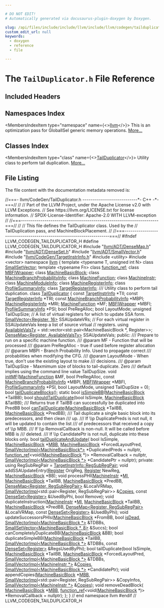 ```yaml
---

# DO NOT EDIT!
# Automatically generated via docusaurus-plugin-doxygen by Doxygen.

slug: /api/files/include/include/llvm/include/llvm/codegen/tailduplicator-h
custom_edit_url: null
keywords:
  - doxygen
  - reference
  - file

---
```





# The `TailDuplicator.h` File Reference

<DoxygenPage pluginConfig={pluginConfig}>



## Included Headers

<IncludesList>
<IncludesListItem
  filePath="llvm/ADT/DenseMap.h"
  permalink="/docs/api/files/include/include/llvm/include/llvm/adt/densemap-h"
  isLocal="true" />
<IncludesListItem
  filePath="llvm/ADT/DenseSet.h"
  permalink="/docs/api/files/include/include/llvm/include/llvm/adt/denseset-h"
  isLocal="true" />
<IncludesListItem
  filePath="llvm/ADT/SmallVector.h"
  permalink="/docs/api/files/include/include/llvm/include/llvm/adt/smallvector-h"
  isLocal="true" />
<IncludesListItem
  filePath="llvm/CodeGen/TargetInstrInfo.h"
  permalink="/docs/api/files/include/include/llvm/include/llvm/codegen/targetinstrinfo-h"
  isLocal="true" />
<IncludesListItem
  filePath="utility"
  permalink=""
  isLocal="false" />
<IncludesListItem
  filePath="vector"
  permalink=""
  isLocal="false" />
</IncludesList>

## Namespaces Index

<MembersIndex>

<MembersIndexItem
  type="namespace"
  name={<><a href="/docs/api/namespaces/llvm">llvm</a></>}>
This is an optimization pass for GlobalISel generic memory operations. <a href="/docs/api/namespaces/llvm/#details">More...</a>
</MembersIndexItem>

</MembersIndex>

## Classes Index

<MembersIndex>

<MembersIndexItem
  type="class"
  name={<><a href="/docs/api/classes/llvm/tailduplicator">TailDuplicator</a></>}>
Utility class to perform tail duplication. <a href="/docs/api/classes/llvm/tailduplicator/#details">More...</a>
</MembersIndexItem>

</MembersIndex>


## File Listing

The file content with the documentation metadata removed is:

<ProgramListing>

<Link id="l00001" /><CodeLine lineNumber="1"><Highlight kind="comment">//===- llvm/CodeGen/TailDuplicator.h ----------------------------&#42;- C++ -&#42;-===//</Highlight><Highlight kind="normal"></Highlight></CodeLine>
<Link id="l00002" /><CodeLine lineNumber="2"><Highlight kind="normal"></Highlight><Highlight kind="comment">//</Highlight><Highlight kind="normal"></Highlight></CodeLine>
<Link id="l00003" /><CodeLine lineNumber="3"><Highlight kind="normal"></Highlight><Highlight kind="comment">// Part of the LLVM Project, under the Apache License v2.0 with LLVM Exceptions.</Highlight><Highlight kind="normal"></Highlight></CodeLine>
<Link id="l00004" /><CodeLine lineNumber="4"><Highlight kind="normal"></Highlight><Highlight kind="comment">// See https://llvm.org/LICENSE.txt for license information.</Highlight><Highlight kind="normal"></Highlight></CodeLine>
<Link id="l00005" /><CodeLine lineNumber="5"><Highlight kind="normal"></Highlight><Highlight kind="comment">// SPDX-License-Identifier: Apache-2.0 WITH LLVM-exception</Highlight><Highlight kind="normal"></Highlight></CodeLine>
<Link id="l00006" /><CodeLine lineNumber="6"><Highlight kind="normal"></Highlight><Highlight kind="comment">//</Highlight><Highlight kind="normal"></Highlight></CodeLine>
<Link id="l00007" /><CodeLine lineNumber="7"><Highlight kind="normal"></Highlight><Highlight kind="comment">//===----------------------------------------------------------------------===//</Highlight><Highlight kind="normal"></Highlight></CodeLine>
<Link id="l00008" /><CodeLine lineNumber="8"><Highlight kind="normal"></Highlight><Highlight kind="comment">//</Highlight><Highlight kind="normal"></Highlight></CodeLine>
<Link id="l00009" /><CodeLine lineNumber="9"><Highlight kind="normal"></Highlight><Highlight kind="comment">// This file defines the TailDuplicator class. Used by the</Highlight><Highlight kind="normal"></Highlight></CodeLine>
<Link id="l00010" /><CodeLine lineNumber="10"><Highlight kind="normal"></Highlight><Highlight kind="comment">// TailDuplication pass, and MachineBlockPlacement.</Highlight><Highlight kind="normal"></Highlight></CodeLine>
<Link id="l00011" /><CodeLine lineNumber="11"><Highlight kind="normal"></Highlight><Highlight kind="comment">//</Highlight><Highlight kind="normal"></Highlight></CodeLine>
<Link id="l00012" /><CodeLine lineNumber="12"><Highlight kind="normal"></Highlight><Highlight kind="comment">//===----------------------------------------------------------------------===//</Highlight><Highlight kind="normal"></Highlight></CodeLine>
<Link id="l00013" /><CodeLine lineNumber="13"><Highlight kind="normal"></Highlight></CodeLine>
<Link id="l00014" /><CodeLine lineNumber="14"><Highlight kind="normal"></Highlight><Highlight kind="preprocessor">#ifndef LLVM&#95;CODEGEN&#95;TAILDUPLICATOR&#95;H</Highlight><Highlight kind="normal"></Highlight></CodeLine>
<Link id="l00015" /><CodeLine lineNumber="15"><Highlight kind="normal"></Highlight><Highlight kind="preprocessor">#define LLVM&#95;CODEGEN&#95;TAILDUPLICATOR&#95;H</Highlight><Highlight kind="normal"></Highlight></CodeLine>
<Link id="l00016" /><CodeLine lineNumber="16"><Highlight kind="normal"></Highlight></CodeLine>
<Link id="l00017" /><CodeLine lineNumber="17"><Highlight kind="normal"></Highlight><Highlight kind="preprocessor">#include &quot;<a href="/docs/api/files/include/include/llvm/include/llvm/adt/densemap-h">llvm/ADT/DenseMap.h</a>&quot;</Highlight><Highlight kind="normal"></Highlight></CodeLine>
<Link id="l00018" /><CodeLine lineNumber="18"><Highlight kind="normal"></Highlight><Highlight kind="preprocessor">#include &quot;<a href="/docs/api/files/include/include/llvm/include/llvm/adt/denseset-h">llvm/ADT/DenseSet.h</a>&quot;</Highlight><Highlight kind="normal"></Highlight></CodeLine>
<Link id="l00019" /><CodeLine lineNumber="19"><Highlight kind="normal"></Highlight><Highlight kind="preprocessor">#include &quot;<a href="/docs/api/files/include/include/llvm/include/llvm/adt/smallvector-h">llvm/ADT/SmallVector.h</a>&quot;</Highlight><Highlight kind="normal"></Highlight></CodeLine>
<Link id="l00020" /><CodeLine lineNumber="20"><Highlight kind="normal"></Highlight><Highlight kind="preprocessor">#include &quot;<a href="/docs/api/files/include/include/llvm/include/llvm/codegen/targetinstrinfo-h">llvm/CodeGen/TargetInstrInfo.h</a>&quot;</Highlight><Highlight kind="normal"></Highlight></CodeLine>
<Link id="l00021" /><CodeLine lineNumber="21"><Highlight kind="normal"></Highlight><Highlight kind="preprocessor">#include &lt;utility&gt;</Highlight><Highlight kind="normal"></Highlight></CodeLine>
<Link id="l00022" /><CodeLine lineNumber="22"><Highlight kind="normal"></Highlight><Highlight kind="preprocessor">#include &lt;vector&gt;</Highlight><Highlight kind="normal"></Highlight></CodeLine>
<Link id="l00023" /><CodeLine lineNumber="23"><Highlight kind="normal"></Highlight></CodeLine>
<Link id="l00024" /><CodeLine lineNumber="24"><Highlight kind="normal"></Highlight><Highlight kind="keyword">namespace </Highlight><Highlight kind="normal"><a href="/docs/api/namespaces/llvm">llvm</a> &#123;</Highlight></CodeLine>
<Link id="l00025" /><CodeLine lineNumber="25"><Highlight kind="normal"></Highlight></CodeLine>
<Link id="l00026" /><CodeLine lineNumber="26"><Highlight kind="normal"></Highlight><Highlight kind="keyword">template</Highlight><Highlight kind="normal"> &lt;</Highlight><Highlight kind="keyword">typename</Highlight><Highlight kind="normal"> T, </Highlight><Highlight kind="keywordtype">unsigned</Highlight><Highlight kind="normal"> </Highlight><Highlight kind="keywordtype">int</Highlight><Highlight kind="normal"> N&gt; </Highlight><Highlight kind="keyword">class </Highlight><Highlight kind="normal"><a href="/docs/api/classes/llvm/smallsetvector">SmallSetVector</a>;</Highlight></CodeLine>
<Link id="l00027" /><CodeLine lineNumber="27"><Highlight kind="normal"></Highlight><Highlight kind="keyword">template</Highlight><Highlight kind="normal"> &lt;</Highlight><Highlight kind="keyword">typename</Highlight><Highlight kind="normal"> Fn&gt; </Highlight><Highlight kind="keyword">class </Highlight><Highlight kind="normal"><a href="/docs/api/classes/llvm/function-ref">function&#95;ref</a>;</Highlight></CodeLine>
<Link id="l00028" /><CodeLine lineNumber="28"><Highlight kind="normal"></Highlight><Highlight kind="keyword">class </Highlight><Highlight kind="normal"><a href="/docs/api/classes/llvm/mbfiwrapper">MBFIWrapper</a>;</Highlight></CodeLine>
<Link id="l00029" /><CodeLine lineNumber="29"><Highlight kind="normal"></Highlight><Highlight kind="keyword">class </Highlight><Highlight kind="normal"><a href="/docs/api/classes/llvm/machinebasicblock">MachineBasicBlock</a>;</Highlight></CodeLine>
<Link id="l00030" /><CodeLine lineNumber="30"><Highlight kind="normal"></Highlight><Highlight kind="keyword">class </Highlight><Highlight kind="normal"><a href="/docs/api/classes/llvm/machinebranchprobabilityinfo">MachineBranchProbabilityInfo</a>;</Highlight></CodeLine>
<Link id="l00031" /><CodeLine lineNumber="31"><Highlight kind="normal"></Highlight><Highlight kind="keyword">class </Highlight><Highlight kind="normal"><a href="/docs/api/classes/llvm/machinefunction">MachineFunction</a>;</Highlight></CodeLine>
<Link id="l00032" /><CodeLine lineNumber="32"><Highlight kind="normal"></Highlight><Highlight kind="keyword">class </Highlight><Highlight kind="normal"><a href="/docs/api/classes/llvm/machineinstr">MachineInstr</a>;</Highlight></CodeLine>
<Link id="l00033" /><CodeLine lineNumber="33"><Highlight kind="normal"></Highlight><Highlight kind="keyword">class </Highlight><Highlight kind="normal"><a href="/docs/api/classes/llvm/machinemoduleinfo">MachineModuleInfo</a>;</Highlight></CodeLine>
<Link id="l00034" /><CodeLine lineNumber="34"><Highlight kind="normal"></Highlight><Highlight kind="keyword">class </Highlight><Highlight kind="normal"><a href="/docs/api/classes/llvm/machineregisterinfo">MachineRegisterInfo</a>;</Highlight></CodeLine>
<Link id="l00035" /><CodeLine lineNumber="35"><Highlight kind="normal"></Highlight><Highlight kind="keyword">class </Highlight><Highlight kind="normal"><a href="/docs/api/classes/llvm/profilesummaryinfo">ProfileSummaryInfo</a>;</Highlight></CodeLine>
<Link id="l00036" /><CodeLine lineNumber="36"><Highlight kind="normal"></Highlight><Highlight kind="keyword">class </Highlight><Highlight kind="normal"><a href="/docs/api/classes/llvm/targetregisterinfo">TargetRegisterInfo</a>;</Highlight></CodeLine>
<Link id="l00037" /><CodeLine lineNumber="37"><Highlight kind="normal"></Highlight><Highlight kind="comment"></Highlight></CodeLine>
<Link id="l00038" /><CodeLine lineNumber="38"><Highlight kind="comment">/// Utility class to perform tail duplication.</Highlight><Highlight kind="normal"></Highlight></CodeLine>
<Link id="l00039" /><CodeLine lineNumber="39" lineLink="/docs/api/classes/llvm/tailduplicator"><Highlight kind="normal"></Highlight><Highlight kind="keyword">class </Highlight><Highlight kind="normal"><a href="/docs/api/classes/llvm/tailduplicator">TailDuplicator</a> &#123;</Highlight></CodeLine>
<Link id="l00040" /><CodeLine lineNumber="40"><Highlight kind="normal">  </Highlight><Highlight kind="keyword">const</Highlight><Highlight kind="normal"> <a href="/docs/api/classes/llvm/targetinstrinfo">TargetInstrInfo</a> &#42;TII;</Highlight></CodeLine>
<Link id="l00041" /><CodeLine lineNumber="41"><Highlight kind="normal">  </Highlight><Highlight kind="keyword">const</Highlight><Highlight kind="normal"> <a href="/docs/api/classes/llvm/targetregisterinfo">TargetRegisterInfo</a> &#42;TRI;</Highlight></CodeLine>
<Link id="l00042" /><CodeLine lineNumber="42"><Highlight kind="normal">  </Highlight><Highlight kind="keyword">const</Highlight><Highlight kind="normal"> <a href="/docs/api/classes/llvm/machinebranchprobabilityinfo">MachineBranchProbabilityInfo</a> &#42;MBPI;</Highlight></CodeLine>
<Link id="l00043" /><CodeLine lineNumber="43"><Highlight kind="normal">  <a href="/docs/api/classes/llvm/machineregisterinfo">MachineRegisterInfo</a> &#42;MRI;</Highlight></CodeLine>
<Link id="l00044" /><CodeLine lineNumber="44"><Highlight kind="normal">  <a href="/docs/api/classes/llvm/machinefunction">MachineFunction</a> &#42;MF;</Highlight></CodeLine>
<Link id="l00045" /><CodeLine lineNumber="45"><Highlight kind="normal">  <a href="/docs/api/classes/llvm/mbfiwrapper">MBFIWrapper</a> &#42;MBFI;</Highlight></CodeLine>
<Link id="l00046" /><CodeLine lineNumber="46"><Highlight kind="normal">  <a href="/docs/api/classes/llvm/profilesummaryinfo">ProfileSummaryInfo</a> &#42;PSI;</Highlight></CodeLine>
<Link id="l00047" /><CodeLine lineNumber="47"><Highlight kind="normal">  </Highlight><Highlight kind="keywordtype">bool</Highlight><Highlight kind="normal"> PreRegAlloc;</Highlight></CodeLine>
<Link id="l00048" /><CodeLine lineNumber="48"><Highlight kind="normal">  </Highlight><Highlight kind="keywordtype">bool</Highlight><Highlight kind="normal"> LayoutMode;</Highlight></CodeLine>
<Link id="l00049" /><CodeLine lineNumber="49"><Highlight kind="normal">  </Highlight><Highlight kind="keywordtype">unsigned</Highlight><Highlight kind="normal"> TailDupSize;</Highlight></CodeLine>
<Link id="l00050" /><CodeLine lineNumber="50"><Highlight kind="normal"></Highlight></CodeLine>
<Link id="l00051" /><CodeLine lineNumber="51"><Highlight kind="normal">  </Highlight><Highlight kind="comment">// A list of virtual registers for which to update SSA form.</Highlight><Highlight kind="normal"></Highlight></CodeLine>
<Link id="l00052" /><CodeLine lineNumber="52"><Highlight kind="normal">  <a href="/docs/api/classes/llvm/smallvector">SmallVector&lt;Register, 16&gt;</a> SSAUpdateVRs;</Highlight></CodeLine>
<Link id="l00053" /><CodeLine lineNumber="53"><Highlight kind="normal"></Highlight></CodeLine>
<Link id="l00054" /><CodeLine lineNumber="54"><Highlight kind="normal">  </Highlight><Highlight kind="comment">// For each virtual register in SSAUpdateVals keep a list of source virtual</Highlight><Highlight kind="normal"></Highlight></CodeLine>
<Link id="l00055" /><CodeLine lineNumber="55"><Highlight kind="normal">  </Highlight><Highlight kind="comment">// registers.</Highlight><Highlight kind="normal"></Highlight></CodeLine>
<Link id="l00056" /><CodeLine lineNumber="56"><Highlight kind="normal">  </Highlight><Highlight kind="keyword">using </Highlight><Highlight kind="normal"><a href="/docs/api/files/lib/lib/codegen/machinessaupdater-cpp/#aa013f33662c4ef2476f6e6f54f819abe">AvailableValsTy</a> = std::vector&lt;std::pair&lt;MachineBasicBlock &#42;, Register&gt;&gt;;</Highlight></CodeLine>
<Link id="l00057" /><CodeLine lineNumber="57"><Highlight kind="normal"></Highlight></CodeLine>
<Link id="l00058" /><CodeLine lineNumber="58"><Highlight kind="normal">  <a href="/docs/api/classes/llvm/densemap">DenseMap&lt;Register, AvailableValsTy&gt;</a> SSAUpdateVals;</Highlight></CodeLine>
<Link id="l00059" /><CodeLine lineNumber="59"><Highlight kind="normal"></Highlight></CodeLine>
<Link id="l00060" /><CodeLine lineNumber="60"><Highlight kind="normal"></Highlight><Highlight kind="keyword">public</Highlight><Highlight kind="normal">:</Highlight><Highlight kind="comment"></Highlight></CodeLine>
<Link id="l00061" /><CodeLine lineNumber="61"><Highlight kind="comment">  /// Prepare to run on a specific machine function.</Highlight></CodeLine>
<Link id="l00062" /><CodeLine lineNumber="62"><Highlight kind="comment">  /// @param MF - Function that will be processed</Highlight></CodeLine>
<Link id="l00063" /><CodeLine lineNumber="63"><Highlight kind="comment">  /// @param PreRegAlloc - true if used before register allocation</Highlight></CodeLine>
<Link id="l00064" /><CodeLine lineNumber="64"><Highlight kind="comment">  /// @param MBPI - Branch Probability Info. Used to propagate correct</Highlight></CodeLine>
<Link id="l00065" /><CodeLine lineNumber="65"><Highlight kind="comment">  ///     probabilities when modifying the CFG.</Highlight></CodeLine>
<Link id="l00066" /><CodeLine lineNumber="66"><Highlight kind="comment">  /// @param LayoutMode - When true, don&#39;t use the existing layout to make</Highlight></CodeLine>
<Link id="l00067" /><CodeLine lineNumber="67"><Highlight kind="comment">  ///     decisions.</Highlight></CodeLine>
<Link id="l00068" /><CodeLine lineNumber="68"><Highlight kind="comment">  /// @param TailDupSize - Maxmimum size of blocks to tail-duplicate. Zero</Highlight></CodeLine>
<Link id="l00069" /><CodeLine lineNumber="69"><Highlight kind="comment">  ///     default implies using the command line value TailDupSize.</Highlight><Highlight kind="normal"></Highlight></CodeLine>
<Link id="l00070" /><CodeLine lineNumber="70"><Highlight kind="normal">  </Highlight><Highlight kind="keywordtype">void</Highlight><Highlight kind="normal"> <a href="/docs/api/classes/llvm/tailduplicator/#a1974019840857f5ae10aa6b4edc5317d">initMF</a>(<a href="/docs/api/classes/llvm/machinefunction">MachineFunction</a> &amp;MF, </Highlight><Highlight kind="keywordtype">bool</Highlight><Highlight kind="normal"> PreRegAlloc,</Highlight></CodeLine>
<Link id="l00071" /><CodeLine lineNumber="71"><Highlight kind="normal">              </Highlight><Highlight kind="keyword">const</Highlight><Highlight kind="normal"> <a href="/docs/api/classes/llvm/machinebranchprobabilityinfo">MachineBranchProbabilityInfo</a> &#42;MBPI,</Highlight></CodeLine>
<Link id="l00072" /><CodeLine lineNumber="72"><Highlight kind="normal">              <a href="/docs/api/classes/llvm/mbfiwrapper">MBFIWrapper</a> &#42;MBFI,</Highlight></CodeLine>
<Link id="l00073" /><CodeLine lineNumber="73"><Highlight kind="normal">              <a href="/docs/api/classes/llvm/profilesummaryinfo">ProfileSummaryInfo</a> &#42;PSI,</Highlight></CodeLine>
<Link id="l00074" /><CodeLine lineNumber="74"><Highlight kind="normal">              </Highlight><Highlight kind="keywordtype">bool</Highlight><Highlight kind="normal"> LayoutMode, </Highlight><Highlight kind="keywordtype">unsigned</Highlight><Highlight kind="normal"> TailDupSize = 0);</Highlight></CodeLine>
<Link id="l00075" /><CodeLine lineNumber="75"><Highlight kind="normal"></Highlight></CodeLine>
<Link id="l00076" /><CodeLine lineNumber="76"><Highlight kind="normal">  </Highlight><Highlight kind="keywordtype">bool</Highlight><Highlight kind="normal"> <a href="/docs/api/classes/llvm/tailduplicator/#a1b957210a6d62c3fe19410e746fc6ab4">tailDuplicateBlocks</a>();</Highlight></CodeLine>
<Link id="l00077" /><CodeLine lineNumber="77"><Highlight kind="normal">  </Highlight><Highlight kind="keyword">static</Highlight><Highlight kind="normal"> </Highlight><Highlight kind="keywordtype">bool</Highlight><Highlight kind="normal"> <a href="/docs/api/classes/llvm/tailduplicator/#a22b5f49c33bc7b11d150556b0ee1ca0a">isSimpleBB</a>(<a href="/docs/api/classes/llvm/machinebasicblock">MachineBasicBlock</a> &#42;TailBB);</Highlight></CodeLine>
<Link id="l00078" /><CodeLine lineNumber="78"><Highlight kind="normal">  </Highlight><Highlight kind="keywordtype">bool</Highlight><Highlight kind="normal"> <a href="/docs/api/classes/llvm/tailduplicator/#aa7dba30d4d9162f00367404e06085391">shouldTailDuplicate</a>(</Highlight><Highlight kind="keywordtype">bool</Highlight><Highlight kind="normal"> IsSimple, <a href="/docs/api/classes/llvm/machinebasicblock">MachineBasicBlock</a> &amp;TailBB);</Highlight></CodeLine>
<Link id="l00079" /><CodeLine lineNumber="79"><Highlight kind="normal"></Highlight><Highlight kind="comment"></Highlight></CodeLine>
<Link id="l00080" /><CodeLine lineNumber="80"><Highlight kind="comment">  /// Returns true if TailBB can successfully be duplicated into PredBB</Highlight><Highlight kind="normal"></Highlight></CodeLine>
<Link id="l00081" /><CodeLine lineNumber="81"><Highlight kind="normal">  </Highlight><Highlight kind="keywordtype">bool</Highlight><Highlight kind="normal"> <a href="/docs/api/classes/llvm/tailduplicator/#a8fffb36a3e1523ff3d26521f27c02df8">canTailDuplicate</a>(<a href="/docs/api/classes/llvm/machinebasicblock">MachineBasicBlock</a> &#42;TailBB, <a href="/docs/api/classes/llvm/machinebasicblock">MachineBasicBlock</a> &#42;PredBB);</Highlight></CodeLine>
<Link id="l00082" /><CodeLine lineNumber="82"><Highlight kind="normal"></Highlight><Highlight kind="comment"></Highlight></CodeLine>
<Link id="l00083" /><CodeLine lineNumber="83"><Highlight kind="comment">  /// Tail duplicate a single basic block into its predecessors, and then clean</Highlight></CodeLine>
<Link id="l00084" /><CodeLine lineNumber="84"><Highlight kind="comment">  /// up.</Highlight></CodeLine>
<Link id="l00085" /><CodeLine lineNumber="85"><Highlight kind="comment">  /// If \\p DuplicatePreds is not null, it will be updated to contain the list</Highlight></CodeLine>
<Link id="l00086" /><CodeLine lineNumber="86"><Highlight kind="comment">  /// of predecessors that received a copy of \\p MBB.</Highlight></CodeLine>
<Link id="l00087" /><CodeLine lineNumber="87"><Highlight kind="comment">  /// If \\p RemovalCallback is non-null. It will be called before MBB is</Highlight></CodeLine>
<Link id="l00088" /><CodeLine lineNumber="88"><Highlight kind="comment">  /// deleted.</Highlight></CodeLine>
<Link id="l00089" /><CodeLine lineNumber="89"><Highlight kind="comment">  /// If \\p CandidatePtr is not null, duplicate into these blocks only.</Highlight><Highlight kind="normal"></Highlight></CodeLine>
<Link id="l00090" /><CodeLine lineNumber="90"><Highlight kind="normal">  </Highlight><Highlight kind="keywordtype">bool</Highlight><Highlight kind="normal"> <a href="/docs/api/classes/llvm/tailduplicator/#a1c0f17f40e0399c6d151a50e99797e58">tailDuplicateAndUpdate</a>(</Highlight></CodeLine>
<Link id="l00091" /><CodeLine lineNumber="91"><Highlight kind="normal">      </Highlight><Highlight kind="keywordtype">bool</Highlight><Highlight kind="normal"> IsSimple, <a href="/docs/api/classes/llvm/machinebasicblock">MachineBasicBlock</a> &#42;<a href="/docs/api/files/lib/lib/target/lib/target/arm/armslshardening-cpp/#a5958512eae2979bd2eb383977996a600">MBB</a>,</Highlight></CodeLine>
<Link id="l00092" /><CodeLine lineNumber="92"><Highlight kind="normal">      <a href="/docs/api/classes/llvm/machinebasicblock">MachineBasicBlock</a> &#42;ForcedLayoutPred,</Highlight></CodeLine>
<Link id="l00093" /><CodeLine lineNumber="93"><Highlight kind="normal">      <a href="/docs/api/classes/llvm/smallvectorimpl">SmallVectorImpl&lt;MachineBasicBlock&#42;&gt;</a> &#42;DuplicatedPreds = </Highlight><Highlight kind="keyword">nullptr</Highlight><Highlight kind="normal">,</Highlight></CodeLine>
<Link id="l00094" /><CodeLine lineNumber="94"><Highlight kind="normal">      <a href="/docs/api/classes/llvm/function-ref">function&#95;ref</a>&lt;</Highlight><Highlight kind="keywordtype">void</Highlight><Highlight kind="normal">(<a href="/docs/api/classes/llvm/machinebasicblock">MachineBasicBlock</a> &#42;)&gt; &#42;RemovalCallback = </Highlight><Highlight kind="keyword">nullptr</Highlight><Highlight kind="normal">,</Highlight></CodeLine>
<Link id="l00095" /><CodeLine lineNumber="95"><Highlight kind="normal">      <a href="/docs/api/classes/llvm/smallvectorimpl">SmallVectorImpl&lt;MachineBasicBlock &#42;&gt;</a> &#42;CandidatePtr = </Highlight><Highlight kind="keyword">nullptr</Highlight><Highlight kind="normal">);</Highlight></CodeLine>
<Link id="l00096" /><CodeLine lineNumber="96"><Highlight kind="normal"></Highlight></CodeLine>
<Link id="l00097" /><CodeLine lineNumber="97"><Highlight kind="normal"></Highlight><Highlight kind="keyword">private</Highlight><Highlight kind="normal">:</Highlight></CodeLine>
<Link id="l00098" /><CodeLine lineNumber="98"><Highlight kind="normal">  </Highlight><Highlight kind="keyword">using </Highlight><Highlight kind="normal">RegSubRegPair = <a href="/docs/api/structs/llvm/targetinstrinfo/regsubregpair">TargetInstrInfo::RegSubRegPair</a>;</Highlight></CodeLine>
<Link id="l00099" /><CodeLine lineNumber="99"><Highlight kind="normal"></Highlight></CodeLine>
<Link id="l00100" /><CodeLine lineNumber="100"><Highlight kind="normal">  </Highlight><Highlight kind="keywordtype">void</Highlight><Highlight kind="normal"> addSSAUpdateEntry(<a href="/docs/api/classes/llvm/register">Register</a> OrigReg, <a href="/docs/api/classes/llvm/register">Register</a> NewReg,</Highlight></CodeLine>
<Link id="l00101" /><CodeLine lineNumber="101"><Highlight kind="normal">                         <a href="/docs/api/classes/llvm/machinebasicblock">MachineBasicBlock</a> &#42;BB);</Highlight></CodeLine>
<Link id="l00102" /><CodeLine lineNumber="102"><Highlight kind="normal">  </Highlight><Highlight kind="keywordtype">void</Highlight><Highlight kind="normal"> processPHI(<a href="/docs/api/classes/llvm/machineinstr">MachineInstr</a> &#42;<a href="/docs/api/files/lib/lib/codegen/lib/codegen/globalisel/irtranslator-cpp/#abe44dfdea65b4f7e11e0a608ab708b76">MI</a>, <a href="/docs/api/classes/llvm/machinebasicblock">MachineBasicBlock</a> &#42;TailBB,</Highlight></CodeLine>
<Link id="l00103" /><CodeLine lineNumber="103"><Highlight kind="normal">                  <a href="/docs/api/classes/llvm/machinebasicblock">MachineBasicBlock</a> &#42;PredBB,</Highlight></CodeLine>
<Link id="l00104" /><CodeLine lineNumber="104"><Highlight kind="normal">                  <a href="/docs/api/classes/llvm/densemap">DenseMap&lt;Register, RegSubRegPair&gt;</a> &amp;LocalVRMap,</Highlight></CodeLine>
<Link id="l00105" /><CodeLine lineNumber="105"><Highlight kind="normal">                  <a href="/docs/api/classes/llvm/smallvectorimpl">SmallVectorImpl</a>&lt;std::pair&lt;Register, RegSubRegPair&gt;&gt; &amp;<a href="/docs/api/files/lib/lib/target/lib/target/amdgpu/siloweri1copies-cpp/#a5cd9e4c7fe1a7ebe8b545eb891a2a949">Copies</a>,</Highlight></CodeLine>
<Link id="l00106" /><CodeLine lineNumber="106"><Highlight kind="normal">                  </Highlight><Highlight kind="keyword">const</Highlight><Highlight kind="normal"> <a href="/docs/api/classes/llvm/denseset">DenseSet&lt;Register&gt;</a> &amp;UsedByPhi, </Highlight><Highlight kind="keywordtype">bool</Highlight><Highlight kind="normal"> Remove);</Highlight></CodeLine>
<Link id="l00107" /><CodeLine lineNumber="107"><Highlight kind="normal">  </Highlight><Highlight kind="keywordtype">void</Highlight><Highlight kind="normal"> duplicateInstruction(<a href="/docs/api/classes/llvm/machineinstr">MachineInstr</a> &#42;<a href="/docs/api/files/lib/lib/codegen/lib/codegen/globalisel/irtranslator-cpp/#abe44dfdea65b4f7e11e0a608ab708b76">MI</a>, <a href="/docs/api/classes/llvm/machinebasicblock">MachineBasicBlock</a> &#42;TailBB,</Highlight></CodeLine>
<Link id="l00108" /><CodeLine lineNumber="108"><Highlight kind="normal">                            <a href="/docs/api/classes/llvm/machinebasicblock">MachineBasicBlock</a> &#42;PredBB,</Highlight></CodeLine>
<Link id="l00109" /><CodeLine lineNumber="109"><Highlight kind="normal">                            <a href="/docs/api/classes/llvm/densemap">DenseMap&lt;Register, RegSubRegPair&gt;</a> &amp;LocalVRMap,</Highlight></CodeLine>
<Link id="l00110" /><CodeLine lineNumber="110"><Highlight kind="normal">                            </Highlight><Highlight kind="keyword">const</Highlight><Highlight kind="normal"> <a href="/docs/api/classes/llvm/denseset">DenseSet&lt;Register&gt;</a> &amp;UsedByPhi);</Highlight></CodeLine>
<Link id="l00111" /><CodeLine lineNumber="111"><Highlight kind="normal">  </Highlight><Highlight kind="keywordtype">void</Highlight><Highlight kind="normal"> updateSuccessorsPHIs(<a href="/docs/api/classes/llvm/machinebasicblock">MachineBasicBlock</a> &#42;FromBB, </Highlight><Highlight kind="keywordtype">bool</Highlight><Highlight kind="normal"> <a href="/docs/api/files/lib/lib/target/lib/target/spirv/spirvinstructionselector-cpp/#af977af9be6319c90e0918cb38b4f045b">isDead</a>,</Highlight></CodeLine>
<Link id="l00112" /><CodeLine lineNumber="112"><Highlight kind="normal">                            <a href="/docs/api/classes/llvm/smallvectorimpl">SmallVectorImpl&lt;MachineBasicBlock &#42;&gt;</a> &amp;TDBBs,</Highlight></CodeLine>
<Link id="l00113" /><CodeLine lineNumber="113"><Highlight kind="normal">                            <a href="/docs/api/classes/llvm/smallsetvector">SmallSetVector&lt;MachineBasicBlock &#42;, 8&gt;</a> &amp;Succs);</Highlight></CodeLine>
<Link id="l00114" /><CodeLine lineNumber="114"><Highlight kind="normal">  </Highlight><Highlight kind="keywordtype">bool</Highlight><Highlight kind="normal"> canCompletelyDuplicateBB(<a href="/docs/api/classes/llvm/machinebasicblock">MachineBasicBlock</a> &amp;BB);</Highlight></CodeLine>
<Link id="l00115" /><CodeLine lineNumber="115"><Highlight kind="normal">  </Highlight><Highlight kind="keywordtype">bool</Highlight><Highlight kind="normal"> duplicateSimpleBB(<a href="/docs/api/classes/llvm/machinebasicblock">MachineBasicBlock</a> &#42;TailBB,</Highlight></CodeLine>
<Link id="l00116" /><CodeLine lineNumber="116"><Highlight kind="normal">                         <a href="/docs/api/classes/llvm/smallvectorimpl">SmallVectorImpl&lt;MachineBasicBlock &#42;&gt;</a> &amp;TDBBs,</Highlight></CodeLine>
<Link id="l00117" /><CodeLine lineNumber="117"><Highlight kind="normal">                         </Highlight><Highlight kind="keyword">const</Highlight><Highlight kind="normal"> <a href="/docs/api/classes/llvm/denseset">DenseSet&lt;Register&gt;</a> &amp;RegsUsedByPhi);</Highlight></CodeLine>
<Link id="l00118" /><CodeLine lineNumber="118"><Highlight kind="normal">  </Highlight><Highlight kind="keywordtype">bool</Highlight><Highlight kind="normal"> tailDuplicate(</Highlight><Highlight kind="keywordtype">bool</Highlight><Highlight kind="normal"> IsSimple,</Highlight></CodeLine>
<Link id="l00119" /><CodeLine lineNumber="119"><Highlight kind="normal">                     <a href="/docs/api/classes/llvm/machinebasicblock">MachineBasicBlock</a> &#42;TailBB,</Highlight></CodeLine>
<Link id="l00120" /><CodeLine lineNumber="120"><Highlight kind="normal">                     <a href="/docs/api/classes/llvm/machinebasicblock">MachineBasicBlock</a> &#42;ForcedLayoutPred,</Highlight></CodeLine>
<Link id="l00121" /><CodeLine lineNumber="121"><Highlight kind="normal">                     <a href="/docs/api/classes/llvm/smallvectorimpl">SmallVectorImpl&lt;MachineBasicBlock &#42;&gt;</a> &amp;TDBBs,</Highlight></CodeLine>
<Link id="l00122" /><CodeLine lineNumber="122"><Highlight kind="normal">                     <a href="/docs/api/classes/llvm/smallvectorimpl">SmallVectorImpl&lt;MachineInstr &#42;&gt;</a> &amp;<a href="/docs/api/files/lib/lib/target/lib/target/amdgpu/siloweri1copies-cpp/#a5cd9e4c7fe1a7ebe8b545eb891a2a949">Copies</a>,</Highlight></CodeLine>
<Link id="l00123" /><CodeLine lineNumber="123"><Highlight kind="normal">                     <a href="/docs/api/classes/llvm/smallvectorimpl">SmallVectorImpl&lt;MachineBasicBlock &#42;&gt;</a> &#42;CandidatePtr);</Highlight></CodeLine>
<Link id="l00124" /><CodeLine lineNumber="124"><Highlight kind="normal">  </Highlight><Highlight kind="keywordtype">void</Highlight><Highlight kind="normal"> appendCopies(<a href="/docs/api/classes/llvm/machinebasicblock">MachineBasicBlock</a> &#42;<a href="/docs/api/files/lib/lib/target/lib/target/arm/armslshardening-cpp/#a5958512eae2979bd2eb383977996a600">MBB</a>,</Highlight></CodeLine>
<Link id="l00125" /><CodeLine lineNumber="125"><Highlight kind="normal">                 <a href="/docs/api/classes/llvm/smallvectorimpl">SmallVectorImpl</a>&lt;std::pair&lt;Register, RegSubRegPair&gt;&gt; &amp;CopyInfos,</Highlight></CodeLine>
<Link id="l00126" /><CodeLine lineNumber="126"><Highlight kind="normal">                 <a href="/docs/api/classes/llvm/smallvectorimpl">SmallVectorImpl&lt;MachineInstr &#42;&gt;</a> &amp;<a href="/docs/api/files/lib/lib/target/lib/target/amdgpu/siloweri1copies-cpp/#a5cd9e4c7fe1a7ebe8b545eb891a2a949">Copies</a>);</Highlight></CodeLine>
<Link id="l00127" /><CodeLine lineNumber="127"><Highlight kind="normal"></Highlight></CodeLine>
<Link id="l00128" /><CodeLine lineNumber="128"><Highlight kind="normal">  </Highlight><Highlight kind="keywordtype">void</Highlight><Highlight kind="normal"> removeDeadBlock(</Highlight></CodeLine>
<Link id="l00129" /><CodeLine lineNumber="129"><Highlight kind="normal">      <a href="/docs/api/classes/llvm/machinebasicblock">MachineBasicBlock</a> &#42;<a href="/docs/api/files/lib/lib/target/lib/target/arm/armslshardening-cpp/#a5958512eae2979bd2eb383977996a600">MBB</a>,</Highlight></CodeLine>
<Link id="l00130" /><CodeLine lineNumber="130"><Highlight kind="normal">      <a href="/docs/api/classes/llvm/function-ref">function&#95;ref</a>&lt;</Highlight><Highlight kind="keywordtype">void</Highlight><Highlight kind="normal">(<a href="/docs/api/classes/llvm/machinebasicblock">MachineBasicBlock</a> &#42;)&gt; &#42;RemovalCallback = </Highlight><Highlight kind="keyword">nullptr</Highlight><Highlight kind="normal">);</Highlight></CodeLine>
<Link id="l00131" /><CodeLine lineNumber="131"><Highlight kind="normal">&#125;;</Highlight></CodeLine>
<Link id="l00132" /><CodeLine lineNumber="132"><Highlight kind="normal"></Highlight></CodeLine>
<Link id="l00133" /><CodeLine lineNumber="133"><Highlight kind="normal">&#125; </Highlight><Highlight kind="comment">// end namespace llvm</Highlight><Highlight kind="normal"></Highlight></CodeLine>
<Link id="l00134" /><CodeLine lineNumber="134"><Highlight kind="normal"></Highlight></CodeLine>
<Link id="l00135" /><CodeLine lineNumber="135"><Highlight kind="normal"></Highlight><Highlight kind="preprocessor">#endif </Highlight><Highlight kind="comment">// LLVM&#95;CODEGEN&#95;TAILDUPLICATOR&#95;H</Highlight><Highlight kind="normal"></Highlight></CodeLine>

</ProgramListing>


</DoxygenPage>
